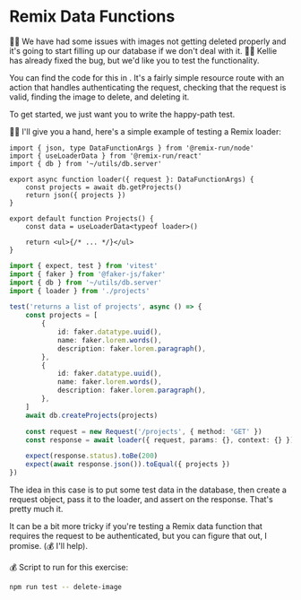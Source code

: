 # Remix Data Functions

👨‍💼 We have had some issues with images not getting deleted properly and it's
going to start filling up our database if we don't deal with it. 🧝‍♂️ Kellie has
already fixed the bug, but we'd like you to test the functionality.

You can find the code for this in <InlineFile file="app/routes/resources+/delete-image.tsx" />.
It's a fairly simple resource route with an action that handles authenticating
the request, checking that the request is valid, finding the image to delete,
and deleting it.

To get started, we just want you to write the happy-path test.

🧝‍♂️ I'll give you a hand, here's a simple example of testing a Remix loader:

```tsx filename=app/routes/projects.tsx
import { json, type DataFunctionArgs } from '@remix-run/node'
import { useLoaderData } from '@remix-run/react'
import { db } from '~/utils/db.server'

export async function loader({ request }: DataFunctionArgs) {
	const projects = await db.getProjects()
	return json({ projects })
}

export default function Projects() {
	const data = useLoaderData<typeof loader>()

	return <ul>{/* ... */}</ul>
}
```

```ts filename=app/routes/projects.test.tsx
import { expect, test } from 'vitest'
import { faker } from '@faker-js/faker'
import { db } from '~/utils/db.server'
import { loader } from './projects'

test('returns a list of projects', async () => {
	const projects = [
		{
			id: faker.datatype.uuid(),
			name: faker.lorem.words(),
			description: faker.lorem.paragraph(),
		},
		{
			id: faker.datatype.uuid(),
			name: faker.lorem.words(),
			description: faker.lorem.paragraph(),
		},
	]
	await db.createProjects(projects)

	const request = new Request('/projects', { method: 'GET' })
	const response = await loader({ request, params: {}, context: {} })

	expect(response.status).toBe(200)
	expect(await response.json()).toEqual({ projects })
})
```

The idea in this case is to put some test data in the database, then create a
request object, pass it to the loader, and assert on the response. That's pretty
much it.

It can be a bit more tricky if you're testing a Remix data function that
requires the request to be authenticated, but you can figure that out, I
promise. (💰 I'll help).

💰 Script to run for this exercise:

```sh
npm run test -- delete-image
```
